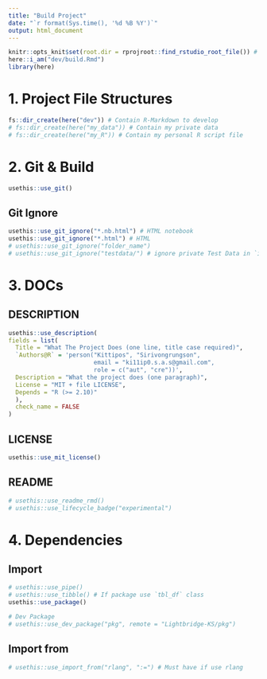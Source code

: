 ```yaml
---
title: "Build Project"
date: "`r format(Sys.time(), '%d %B %Y')`"
output: html_document
---
```


```r
knitr::opts_knit$set(root.dir = rprojroot::find_rstudio_root_file()) # Set WD to Root
here::i_am("dev/build.Rmd")
library(here)

```


# 1. Project File Structures


```r
fs::dir_create(here("dev")) # Contain R-Markdown to develop
# fs::dir_create(here("my_data")) # Contain my private data
# fs::dir_create(here("my_R")) # Contain my personal R script file 
```

# 2. Git & Build

```r
usethis::use_git()
```

## Git Ignore

```r
usethis::use_git_ignore("*.nb.html") # HTML notebook
usethis::use_git_ignore("*.html") # HTML
# usethis::use_git_ignore("folder_name")
# usethis::use_git_ignore("testdata/") # ignore private Test Data in `inst/testdata`
```


# 3. DOCs


## DESCRIPTION

```r
usethis::use_description(
fields = list(
  Title = "What The Project Does (one line, title case required)",
  `Authors@R` = 'person("Kittipos", "Sirivongrungson", 
                        email = "ki11ip0.s.a.s@gmail.com", 
                        role = c("aut", "cre"))',
  Description = "What the project does (one paragraph)",
  License = "MIT + file LICENSE",
  Depends = "R (>= 2.10)"
  ),
  check_name = FALSE
)
```


## LICENSE

```r
usethis::use_mit_license()
```

## README

```r
# usethis::use_readme_rmd()
# usethis::use_lifecycle_badge("experimental")
```


# 4. Dependencies

## Import

```r
# usethis::use_pipe()
# usethis::use_tibble() # If package use `tbl_df` class
usethis::use_package()

# Dev Package
# usethis::use_dev_package("pkg", remote = "Lightbridge-KS/pkg")
```


## Import from

```r
# usethis::use_import_from("rlang", ":=") # Must have if use rlang
```

